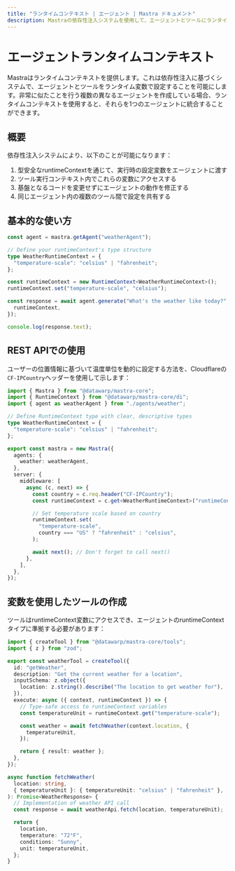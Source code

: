 ```yaml
---
title: "ランタイムコンテキスト | エージェント | Mastra ドキュメント"
description: Mastraの依存性注入システムを使用して、エージェントとツールにランタイム設定を提供する方法を学びます。
---
```


# エージェントランタイムコンテキスト

Mastraはランタイムコンテキストを提供します。これは依存性注入に基づくシステムで、エージェントとツールをランタイム変数で設定することを可能にします。非常に似たことを行う複数の異なるエージェントを作成している場合、ランタイムコンテキストを使用すると、それらを1つのエージェントに統合することができます。

## 概要

依存性注入システムにより、以下のことが可能になります：

1. 型安全なruntimeContextを通じて、実行時の設定変数をエージェントに渡す
2. ツール実行コンテキスト内でこれらの変数にアクセスする
3. 基盤となるコードを変更せずにエージェントの動作を修正する
4. 同じエージェント内の複数のツール間で設定を共有する

## 基本的な使い方

```typescript
const agent = mastra.getAgent("weatherAgent");

// Define your runtimeContext's type structure
type WeatherRuntimeContext = {
  "temperature-scale": "celsius" | "fahrenheit";
};

const runtimeContext = new RuntimeContext<WeatherRuntimeContext>();
runtimeContext.set("temperature-scale", "celsius");

const response = await agent.generate("What's the weather like today?", {
  runtimeContext,
});

console.log(response.text);
```

## REST APIでの使用

ユーザーの位置情報に基づいて温度単位を動的に設定する方法を、Cloudflareの`CF-IPCountry`ヘッダーを使用して示します：

```typescript filename="src/index.ts"
import { Mastra } from "@datawarp/mastra-core";
import { RuntimeContext } from "@datawarp/mastra-core/di";
import { agent as weatherAgent } from "./agents/weather";

// Define RuntimeContext type with clear, descriptive types
type WeatherRuntimeContext = {
  "temperature-scale": "celsius" | "fahrenheit";
};

export const mastra = new Mastra({
  agents: {
    weather: weatherAgent,
  },
  server: {
    middleware: [
      async (c, next) => {
        const country = c.req.header("CF-IPCountry");
        const runtimeContext = c.get<WeatherRuntimeContext>("runtimeContext");

        // Set temperature scale based on country
        runtimeContext.set(
          "temperature-scale",
          country === "US" ? "fahrenheit" : "celsius",
        );

        await next(); // Don't forget to call next()
      },
    ],
  },
});
```

## 変数を使用したツールの作成

ツールはruntimeContext変数にアクセスでき、エージェントのruntimeContextタイプに準拠する必要があります：

```typescript
import { createTool } from "@datawarp/mastra-core/tools";
import { z } from "zod";

export const weatherTool = createTool({
  id: "getWeather",
  description: "Get the current weather for a location",
  inputSchema: z.object({
    location: z.string().describe("The location to get weather for"),
  }),
  execute: async ({ context, runtimeContext }) => {
    // Type-safe access to runtimeContext variables
    const temperatureUnit = runtimeContext.get("temperature-scale");

    const weather = await fetchWeather(context.location, {
      temperatureUnit,
    });

    return { result: weather };
  },
});

async function fetchWeather(
  location: string,
  { temperatureUnit }: { temperatureUnit: "celsius" | "fahrenheit" },
): Promise<WeatherResponse> {
  // Implementation of weather API call
  const response = await weatherApi.fetch(location, temperatureUnit);

  return {
    location,
    temperature: "72°F",
    conditions: "Sunny",
    unit: temperatureUnit,
  };
}
```
